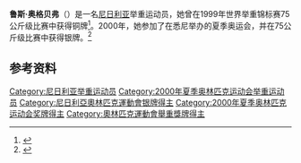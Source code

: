 {{Infobox sportsperson
|birth_date=1972-04-18
|birth_place=
|death_date=
|death_place=
|medaltemplates={{MedalSport| 女子[[举重|举重]]}}
{{MedalCountry | {{NGR}} }}
{{MedalCompetition|[[奥运会|奥运会]]}}
{{MedalSilver | [[2000年夏季奥林匹克运动会|2000年悉尼]] | [[2000年夏季奥林匹克运动会举重比赛|75公斤级]]}}
{{MedalCompetition|[[世界举重锦标赛|世锦赛]]}}
{{MedalBronze | [[1999年世界举重锦标赛|1999年亚都吧]] | 75公斤级}}
}}

'''鲁斯·奥格贝弗'''（{{bd|1972年|4月18日||}}）是一名[[尼日利亚|尼日利亚]]举重运动员，她曾在1999年世界举重锦标赛75公斤级比赛中获得铜牌<ref>{{cite news|url= http://news.bbc.co.uk/sport1/low/olympics2000/other_sports/881465.stm|title= Weight on their shoulders|publisher= BBC Sport Online|date= 2000-08-17|accessdate= 2009-01-21}}</ref>。2000年，她参加了在悉尼举办的夏季奥运会，并在75公斤级比赛中获得银牌。<ref>{{cite news|url= http://sportsillustrated.cnn.com/olympics/newswire/2000/09/20/244264073355_afp/|title= Urrutia lifts 245kg, gold and Colombia|publisher= CNN Sports Illustrated|agency= Agence France-Presse|date= 2000-09-20|accessdate= 2009-01-21}}</ref>

== 参考资料 ==
{{Reflist}}
{{DEFAULTSORT:Ogbeifo, Ruth}}
[[Category:尼日利亚举重运动员|Category:尼日利亚举重运动员]]
[[Category:2000年夏季奥林匹克运动会举重运动员|Category:2000年夏季奥林匹克运动会举重运动员]]
[[Category:尼日利亞奧林匹克運動會银牌得主|Category:尼日利亞奧林匹克運動會银牌得主]]
[[Category:2000年夏季奥林匹克运动会奖牌得主|Category:2000年夏季奥林匹克运动会奖牌得主]]
[[Category:奧林匹克運動會舉重獎牌得主|Category:奧林匹克運動會舉重獎牌得主]]